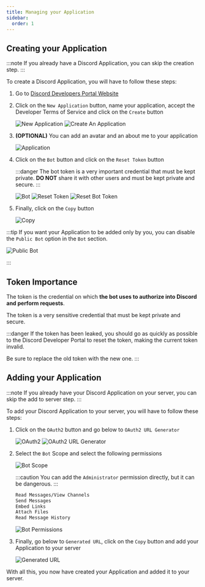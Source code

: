 ```yaml
---
title: Managing your Application
sidebar:
  order: 1
---
```



## Creating your Application

:::note
If you already have a Discord Application, you can skip the creation step.
:::

To create a Discord Application, you will have to follow these steps:

<Steps>

1. Go to <a href="https://discord.com/developers/applications" target="_blank">Discord Developers Portal Website</a>

2. Click on the `New Application` button, name your application, accept the Developer Terms of Service and click on the `Create` button

   ![New Application](../../../assets/images/managing-your-application/NewApplicationButton.webp)
   ![Create An Application](../../../assets/images/managing-your-application/CreateAnApplication.webp)

3. **(OPTIONAL)** You can add an avatar and an about me to your application

   ![Application](../../../assets/images/managing-your-application/Application.webp)

4. Click on the `Bot` button and click on the `Reset Token` button

   :::danger
   The bot token is a very important credential that must be kept private. **DO NOT** share it with other users and must be kept private and secure.
   :::

   ![Bot](../../../assets/images/managing-your-application/BotButton.webp)
   ![Reset Token](../../../assets/images/managing-your-application/ResetTokenButton.webp)
   ![Reset Bot Token](../../../assets/images/managing-your-application/ResetBotToken.webp)

5. Finally, click on the `Copy` button

   ![Copy](../../../assets/images/managing-your-application/CopyButton.webp)

</Steps>

:::tip
If you want your Application to be added only by you, you can disable the `Public Bot` option in the `Bot` section.

![Public Bot](../../../assets/images/managing-your-application/PublicBotOption.webp)

:::

## Token Importance

The token is the credential on which **the bot uses to authorize into Discord and perform requests**.

The token is a very sensitive credential that must be kept private and secure.

:::danger
If the token has been leaked, you should go as quickly as possible to the Discord Developer Portal to reset the token, making the current token invalid.

Be sure to replace the old token with the new one.
:::

## Adding your Application

:::note
If you already have your Discord Application on your server, you can skip the add to server step.
:::

To add your Discord Application to your server, you will have to follow these steps:

<Steps>

1. Click on the `OAuth2` button and go below to `OAuth2 URL Generator`

   ![OAuth2](../../../assets/images/managing-your-application/OAuth2Button.webp)
   ![OAuth2 URL Generator](../../../assets/images/managing-your-application/OAuth2URLGenerator.webp)

2. Select the `Bot` Scope and select the following permissions

   ![Bot Scope](../../../assets/images/managing-your-application/BotScopeButton.webp)

   :::caution
   You can add the `Administrator` permission directly, but it can be dangerous.
   :::

   ```txt title="Secure permissions for your bot" frame="terminal"
   Read Messages/View Channels
   Send Messages
   Embed Links
   Attach Files
   Read Message History
   ```

   ![Bot Permissions](../../../assets/images/managing-your-application/BotPermissions.webp)

3. Finally, go below to `Generated URL`, click on the `Copy` button and add your Application to your server

   ![Generated URL](../../../assets/images/managing-your-application/GeneratedURL.webp)

</Steps>

With all this, you now have created your Application and added it to your server.
